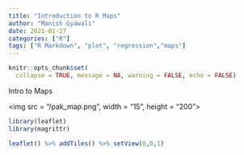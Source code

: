 ```yaml
---
title: "Introduction to R Maps"
author: "Manish Gyawali"
date: 2021-01-27
categories: ["R"]
tags: ["R Markdown", "plot", "regression","maps"]
---
```


```r
knitr::opts_chunk$set(
  collapse = TRUE, message = NA, warning = FALSE, echo = FALSE)
```

Intro to Maps

<img src = "/pak_map.png", width = "15", height = "200">

```r

library(leaflet)
library(magrittr)

leaflet() %>% addTiles() %>% setView(0,0,1)

```
